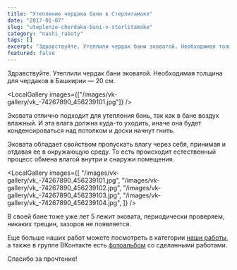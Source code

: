 ```yaml
---
title: "Утепление чердака бани в Стерлитамаке"
date: "2017-01-07"
slug: "uteplenie-cherdaka-bani-v-sterlitamake"
category: "nashi_raboty"
tags: []
excerpt: "Здравствуйте. Утеплили чердак бани эковатой. Необходимая толщина для чердаков в Башкирии — 20 см. Эковата отлично подходит для утепления бань, так как в бане воздух влажный. И эта влага должна куда-то..."
featured: false
---
```



Здравствуйте. Утеплили чердак бани эковатой. Необходимая толщина для чердаков в Башкирии — 20 см.

<LocalGallery images={["/images/vk-gallery/vk_-74267890_456239101.jpg"]} />

Эковата отлично подходит для утепления бань, так как в бане воздух влажный. И эта влага должна куда-то уходить, иначе она будет конденсироваться над потолком и доски начнут гнить.

Эковата обладает свойством пропускать влагу через себя, принимая и отдавая ее в окружающую среду. То есть происходит естественный процесс обмена влагой внутри и снаружи помещения.

<LocalGallery
  images={[
    "/images/vk-gallery/vk_-74267890_456239101.jpg",
    "/images/vk-gallery/vk_-74267890_456239102.jpg",
    "/images/vk-gallery/vk_-74267890_456239103.jpg",
    "/images/vk-gallery/vk_-74267890_456239104.jpg",
  ]}
/>

В своей бане тоже уже лет 5 лежит эковата, периодически проверяем, никаких трещин, зазоров не появляется.

Еще больше наших работ можете посмотреть в категории [наши работы](http://ecovata-str.ru/cat/nashi_raboty/), а также в группе ВКонтакте есть [фотоальбом](https://vk.com/albums-74267890) со сделанными работами.

Спасибо за прочтение!
